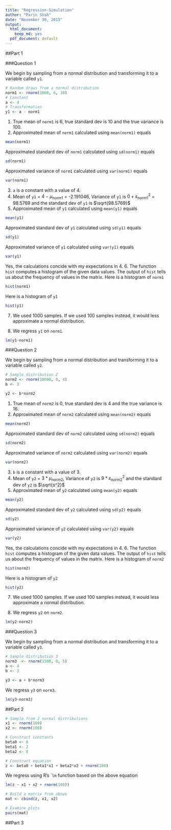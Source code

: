 ```yaml
---
title: "Regression-Simulation"
author: "Parin Shah"
date: "November 30, 2015"
output:
  html_document:
    keep_md: yes
  pdf_document: default
---
```


##Part 1

###Question 1

We begin by sampling from a normal distribution and transforming it to a variable called ```y1```.

```r
# Random draws from a normal distribution
norm1 <- rnorm(1000, 6, 10)
# Constant
a <- 4
# Transformation
y1 <- a - norm1
```

1. True mean of ```norm1``` is 6, true standard dev is 10 and the true variance is 100. 
2. Approximated mean of ```norm1``` calculated using ```mean(norm1)``` equals 
```r
mean(norm1)
```
  Approximated standard dev of ```norm1``` calculated using ```sd(norm1)``` equals 
```r
sd(norm1)
```
  Approximated variance of ```norm1``` calculated using ```var(norm1)``` equals 
```r
var(norm1)
```
3. ```a``` is a constant with a value of 4.
4. Mean of ```y1``` = $4 - \mu_{norm1}$ = -2.191046, Variance of ```y1``` is $0 + s^2_{norm1}$ = 98.5769 and the standard dev of ```y1``` is $\sqrt{98.5769}$
5. Approximated mean of ```y1``` calculated using ```mean(y1)``` equals 
```r
mean(y1)
```
  Approximated standard dev of ```y1``` calculated using ```sd(y1)``` equals 
```r
sd(y1)
```
  Approximated variance of ```y1``` calculated using ```var(y1)``` equals 
```r
var(y1)
```
Yes, the calculations concide with my expectations in 4. 
6. The function ```hist``` computes a histogram of the given data values. The output of ```hist``` tells us about the frequency of values in the matrix. Here is a histogram of ```norm1```
```r
hist(norm1)
```


Here is a histogram of ```y1```


```r
hist(y1)
```

7. We used 1000 samples. If we used 100 samples instead, it would less approximate a normal distribution.

8. We regress ```y1``` on ```norm1```. 

```r
lm(y1~norm1)
```

###Question 2

We begin by sampling from a normal distribution and transforming it to a variable called ```y2```.

```r
# Sample distribution 2
norm2 <- rnorm(10000, 0, 4)
b <- 3

y2 <- b*norm2
```

1. True mean of ```norm2``` is 0, true standard dev is 4 and the true variance is 16. 
2. Approximated mean of ```norm2``` calculated using ```mean(norm2)``` equals 
```r
mean(norm2)
```
  Approximated standard dev of ```norm2``` calculated using ```sd(norm2)``` equals 
```r
sd(norm2)
```
  Approximated variance of ```norm2``` calculated using ```var(norm2)``` equals 
```r
var(norm2)
```
3. ```b``` is a constant with a value of 3.
4. Mean of ```y2``` = $3 * \mu_{norm2}$, Variance of ```y2``` is $9 *s^2_{norm2}$ and the standard dev of ```y2``` is $\sqrt{s^2}$
5. Approximated mean of ```y2``` calculated using ```mean(y2)``` equals 
```r
mean(y2)
```
  Approximated standard dev of ```y2``` calculated using ```sd(y2)``` equals 
```r
sd(y2)
```
  Approximated variance of ```y2``` calculated using ```var(y2)``` equals 
```r
var(y2)
```
Yes, the calculations concide with my expectations in 4. 
6. The function ```hist``` computes a histogram of the given data values. The output of ```hist``` tells us about the frequency of values in the matrix. Here is a histogram of ```norm2```
```r
hist(norm2)
```


Here is a histogram of ```y2```


```r
hist(y2)
```

7. We used 1000 samples. If we used 100 samples instead, it would less approximate a normal distribution.

8. We regress ```y2``` on ```norm2```. 

```r
lm(y2~norm2)
```

###Question 3

We begin by sampling from a normal distribution and transforming it to a variable called ```y3```.

```r
# Sample distribution 3
norm3  <- rnorm(1500, 0, 5)
a <- 4
b <- 3

y3 <- a + b*norm3
```

We regress ```y3``` on ```norm3```. 

```r
lm(y3~norm3)
```

##Part 2

```r
# Sample from 2 normal distributions
x1 <- rnorm(100)
x2 <- rnorm(100)

# Construct constants
beta0 <- 0
beta1 <- 2
beta2 <- 8

# Construct equation
z <- beta0 + beta1*x1 + beta2*x2 + rnorm(100)
```

We regress using R's ```lm`` function based on the above equation

```r
lm(z ~ x1 + x2 + rnorm(100))
```

```r
# Build a matrix from above
mat <- cbind(z, x1, x2)
```

```r
# Examine plots
pairs(mat)
```

##Part 3
